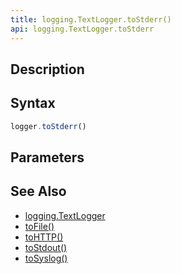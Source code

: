 ```yaml
---
title: logging.TextLogger.toStderr()
api: logging.TextLogger.toStderr
---
```


## Description

<Summary/>

## Syntax

``` js
logger.toStderr()
```

## Parameters

<Parameters/>

## See Also

* [logging.TextLogger](/reference/api/logging/TextLogger)
* [toFile()](/reference/api/logging/TextLogger/toFile)
* [toHTTP()](/reference/api/logging/TextLogger/toHTTP)
* [toStdout()](/reference/api/logging/TextLogger/toStdout)
* [toSyslog()](/reference/api/logging/TextLogger/toSyslog)
